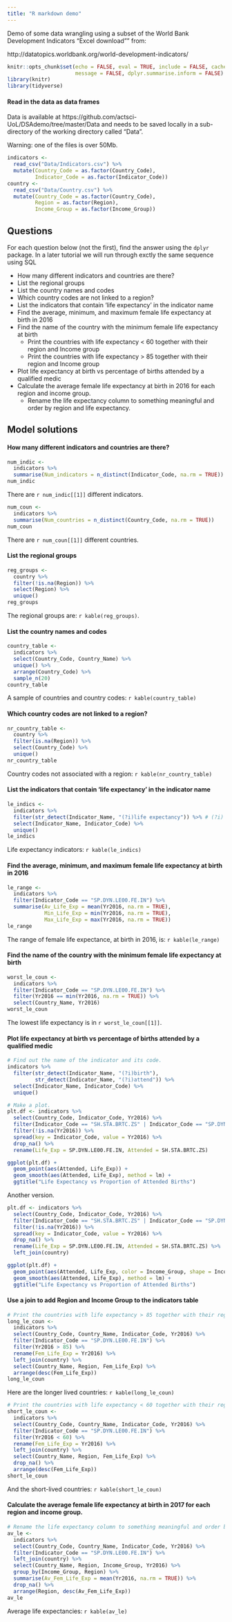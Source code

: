 ```yaml
---
title: "R markdown demo"
---
```


Demo of some data wrangling using a subset of the World Bank Development Indicators "Excel download"" from:

http://datatopics.worldbank.org/world-development-indicators/


```r
knitr::opts_chunk$set(echo = FALSE, eval = TRUE, include = FALSE, cache = TRUE, warning = FALSE,
                      message = FALSE, dplyr.summarise.inform = FALSE)
library(knitr)
library(tidyverse)
```

#### Read in the data as data frames

Data is available at https://github.com/actsci-UoL/DSAdemo/tree/master/Data and needs to be saved locally in a sub-directory of the working directory called "Data". 

Warning: one of the files is over 50Mb.

```r
indicators <- 
  read_csv("Data/Indicators.csv") %>% 
  mutate(Country_Code = as.factor(Country_Code),
         Indicator_Code = as.factor(Indicator_Code))
country <- 
  read_csv("Data/Country.csv") %>% 
  mutate(Country_Code = as.factor(Country_Code),
         Region = as.factor(Region),
         Income_Group = as.factor(Income_Group))
```



## Questions

For each question below (not the first), find the answer using the `dplyr` package. In a later tutorial we will run through exctly the same sequence using SQL

  * How many different indicators and countries are there?
  * List the regional groups
  * List the country names and codes
  * Which country codes are not linked to a region?
  * List the indicators that contain 'life expectancy' in the indicator name
  * Find the average, minimum, and maximum female life expectancy at birth in 2016
  * Find the name of the country with the minimum female life expectancy at birth
    +  Print the countries with life expectancy < 60 together with their region and Income group
    +  Print the countries with life expectancy > 85 together with their region and Income group
  * Plot life expectancy at birth vs percentage of births attended by a qualified medic
  * Calculate the average female life expectancy at birth in 2016 for each region and income group.
    +  Rename the life expectancy column to something meaningful and order by region and life expectancy.
    

## Model solutions


#### How many different indicators and countries are there?

```r
num_indic <-
  indicators %>%
  summarise(Num_indicators = n_distinct(Indicator_Code, na.rm = TRUE))
num_indic
```
There are `r num_indic[[1]]` different indicators.

```r
num_coun <- 
  indicators %>%  
  summarise(Num_countries = n_distinct(Country_Code, na.rm = TRUE))
num_coun
```
There are `r num_coun[[1]]` different countries.


#### List the regional groups


```r
reg_groups <- 
  country %>% 
  filter(!is.na(Region)) %>% 
  select(Region) %>% 
  unique()
reg_groups
```
The regional groups are: `r kable(reg_groups)`.

#### List the country names and codes

```r
country_table <- 
  indicators %>% 
  select(Country_Code, Country_Name) %>% 
  unique() %>% 
  arrange(Country_Code) %>% 
  sample_n(20)
country_table
```
A sample of countries and country codes: `r kable(country_table)`

#### Which country codes are not linked to a region?

```r
nr_country_table <- 
  country %>% 
  filter(is.na(Region)) %>% 
  select(Country_Code) %>% 
  unique()
nr_country_table
``` 
Country codes not associated with a region: `r kable(nr_country_table)`


#### List the indicators that contain 'life expectancy' in the indicator name


```r
le_indics <- 
  indicators %>% 
  filter(str_detect(Indicator_Name, "(?i)life expectancy")) %>% # (?i) says ignore case
  select(Indicator_Name, Indicator_Code) %>% 
  unique()
le_indics
```
Life expectancy indicators: `r kable(le_indics)`


#### Find the average, minimum, and maximum female life expectancy at birth in 2016

```r
le_range <- 
  indicators %>% 
  filter(Indicator_Code == "SP.DYN.LE00.FE.IN") %>% 
  summarise(Av_Life_Exp = mean(Yr2016, na.rm = TRUE),
            Min_Life_Exp = min(Yr2016, na.rm = TRUE),
            Max_Life_Exp = max(Yr2016, na.rm = TRUE))
le_range
```
The range of female life expectance, at birth in 2016, is: `r kable(le_range)`

#### Find the name of the country with the minimum female life expectancy at birth


```r
worst_le_coun <- 
  indicators %>% 
  filter(Indicator_Code == "SP.DYN.LE00.FE.IN") %>% 
  filter(Yr2016 == min(Yr2016, na.rm = TRUE)) %>% 
  select(Country_Name, Yr2016)
worst_le_coun
```
The lowest life expectancy is in `r worst_le_coun[[1]]`.

#### Plot life expectancy at birth vs percentage of births attended by a qualified medic




```r
# Find out the name of the indicator and its code.
indicators %>% 
  filter(str_detect(Indicator_Name, "(?i)birth"),
         str_detect(Indicator_Name, "(?i)attend")) %>%
  select(Indicator_Name, Indicator_Code) %>% 
  unique()
```



```r
# Make a plot.
plt.df <- indicators %>% 
  select(Country_Code, Indicator_Code, Yr2016) %>% 
  filter(Indicator_Code == "SH.STA.BRTC.ZS" | Indicator_Code == "SP.DYN.LE00.FE.IN") %>% 
  filter(!is.na(Yr2016)) %>% 
  spread(key = Indicator_Code, value = Yr2016) %>% 
  drop_na() %>% 
  rename(Life_Exp = SP.DYN.LE00.FE.IN, Attended = SH.STA.BRTC.ZS)

ggplot(plt.df) +
  geom_point(aes(Attended, Life_Exp)) +
  geom_smooth(aes(Attended, Life_Exp), method = lm) +
  ggtitle("Life Expectancy vs Proportion of Attended Births")
```

Another version.

```r
plt.df <- indicators %>% 
  select(Country_Code, Indicator_Code, Yr2016) %>% 
  filter(Indicator_Code == "SH.STA.BRTC.ZS" | Indicator_Code == "SP.DYN.LE00.FE.IN") %>% 
  filter(!is.na(Yr2016)) %>% 
  spread(key = Indicator_Code, value = Yr2016) %>% 
  drop_na() %>% 
  rename(Life_Exp = SP.DYN.LE00.FE.IN, Attended = SH.STA.BRTC.ZS) %>% 
  left_join(country)

ggplot(plt.df) +
  geom_point(aes(Attended, Life_Exp, color = Income_Group, shape = Income_Group), size = 3) +
  geom_smooth(aes(Attended, Life_Exp), method = lm) +
  ggtitle("Life Expectancy vs Proportion of Attended Births")
```


#### Use a join to add Region and Income Group to the indicators table



```r
# Print the countries with life expectancy > 85 together with their region and Income group.
long_le_coun <- 
  indicators %>% 
  select(Country_Code, Country_Name, Indicator_Code, Yr2016) %>% 
  filter(Indicator_Code == "SP.DYN.LE00.FE.IN") %>% 
  filter(Yr2016 > 85) %>% 
  rename(Fem_Life_Exp = Yr2016) %>%
  left_join(country) %>%
  select(Country_Name, Region, Fem_Life_Exp) %>% 
  arrange(desc(Fem_Life_Exp))
long_le_coun
```
Here are the longer lived countries: `r kable(long_le_coun)`



```r
# Print the countries with life expectancy < 60 together with their region and Income group.
short_le_coun <- 
  indicators %>% 
  select(Country_Code, Country_Name, Indicator_Code, Yr2016) %>% 
  filter(Indicator_Code == "SP.DYN.LE00.FE.IN") %>% 
  filter(Yr2016 < 60) %>% 
  rename(Fem_Life_Exp = Yr2016) %>%
  left_join(country) %>%
  select(Country_Name, Region, Fem_Life_Exp) %>% 
  drop_na() %>% 
  arrange(desc(Fem_Life_Exp))
short_le_coun
```
And the short-lived countries: `r kable(short_le_coun)`

#### Calculate the average female life expectancy at birth in 2017 for each region and income group.



```r
# Rename the life expectancy column to something meaningful and order by region and life expectancy.
av_le <- 
  indicators %>% 
  select(Country_Code, Country_Name, Indicator_Code, Yr2016) %>% 
  filter(Indicator_Code == "SP.DYN.LE00.FE.IN") %>% 
  left_join(country) %>%
  select(Country_Name, Region, Income_Group, Yr2016) %>% 
  group_by(Income_Group, Region) %>% 
  summarise(Av_Fem_Life_Exp = mean(Yr2016, na.rm = TRUE)) %>% 
  drop_na() %>% 
  arrange(Region, desc(Av_Fem_Life_Exp))
av_le
```
Average life expectancies: `r kable(av_le)`

